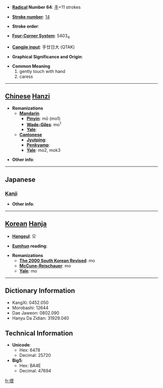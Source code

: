 * '''[[Wiktionary:Chinese radical index| Radical]] Number 64''': [[Wiktionary:Chinese radical index 手|手]]+11 strokes

* '''[[Wiktionary:Chinese total strokes index|Stroke number]]''': [[Wiktionary:Chinese total strokes index 14|14]]

* '''Stroke order''': 

* '''[[Wiktionary:Chinese four corner index|Four-Corner System]]''': 5403<sub>4</sub>

* '''[[Wiktionary:Chinese Cangjie index|Cangjie input]]''': 手廿日大 (QTAK)

* '''Graphical Significance and Origin''': 

* '''Common Meaning'''
*#gently touch with hand
*# caress


----

== [[Chinese]] [[Hanzi]] ==

* '''Romanizations'''
** '''[[Mandarin]]'''
*** '''[[Pinyin]]''': mō (mo1)
*** '''[[Wade-Giles]]''': mo<sup>1</sup>
*** '''[[Yale]]''': 
** '''[[Cantonese]]'''
*** '''[[Jyutping]]''':
*** '''[[Penkyamp]]''': 
*** '''[[Yale]]''': mo2, mok3

* '''Other info''': 

----

==Japanese==
===[[Kanji]]===
{{kanji|on readings=[[も]] (mo), [[ばく]] (baku), [[ぼ]] (bo)|kun readings=[[さぐる]] (saguru), [[とる]] (toru), [[うつす]] (utsusu)}}

* '''Other info''':  

----

== [[Korean]] [[Hanja]] ==

* '''[[Hangeul]]''': 모

* '''[[Eumhun]] reading''': 

* '''Romanizations'''
** '''[[The 2000 South Korean Revised Romanization|The 2000 South Korean Revised]]''': mo
** '''[[McCune-Reischauer]]''': mo
** '''[[Yale]]''': mo

----

== Dictionary Information ==

* KangXi: 0452.050
* Morobashi: 12644
* Dae Jaweon: 0802.090
* Hanyu Da Zidian: 31929.040

== Technical Information ==

* '''Unicode''':
** Hex: 6478
** Decimal: 25720
* '''Big5''':
** Hex: BA4E
** Decimal: 47694

[[fr:摸]]